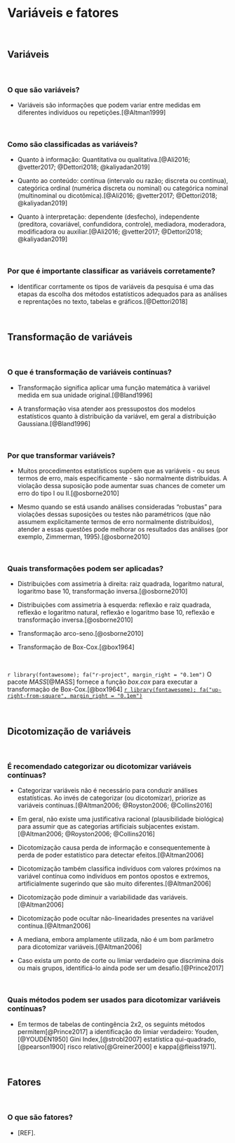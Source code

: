 # **Variáveis e fatores** {#variaveis-fatores}

<br>

## Variáveis {#variaveis}

<br>

### O que são variáveis?

-   Variáveis são informações que podem variar entre medidas em diferentes indivíduos ou repetições.[@Altman1999]

<br>

### Como são classificadas as variáveis?

-   Quanto à informação: Quantitativa ou qualitativa.[@Ali2016; @vetter2017; @Dettori2018; @kaliyadan2019]

-   Quanto ao conteúdo: contínua (intervalo ou razão; discreta ou contínua), categórica ordinal (numérica discreta ou nominal) ou categórica nominal (multinominal ou dicotômica).[@Ali2016; @vetter2017; @Dettori2018; @kaliyadan2019]

-   Quanto à interpretação: dependente (desfecho), independente (preditora, covariável, confundidora, controle), mediadora, moderadora, modificadora ou auxiliar.[@Ali2016; @vetter2017; @Dettori2018; @kaliyadan2019]

<br>

### Por que é importante classificar as variáveis corretamente?

-   Identificar corrtamente os tipos de variáveis da pesquisa é uma das etapas da escolha dos métodos estatísticos adequados para as análises e reprentações no texto, tabelas e gráficos.[@Dettori2018]

<br>

## Transformação de variáveis {#transformacao}

<br>

### O que é transformação de variáveis contínuas?

-   Transformação significa aplicar uma função matemática à variável medida em sua unidade original.[@Bland1996]

-   A transformação visa atender aos pressupostos dos modelos estatísticos quanto à distribuição da variável, em geral a distribuição Gaussiana.[@Bland1996]

<br>

### Por que transformar variáveis?

-   Muitos procedimentos estatísticos supõem que as variáveis - ou seus termos de erro, mais especificamente - são normalmente distribuídas. A violação dessa suposição pode aumentar suas chances de cometer um erro do tipo I ou II.[@osborne2010]

-   Mesmo quando se está usando análises consideradas "robustas" para violações dessas suposições ou testes não paramétricos (que não assumem explicitamente termos de erro normalmente distribuídos), atender a essas questões pode melhorar os resultados das análises (por exemplo, Zimmerman, 1995).[@osborne2010]

<br>

### Quais transformações podem ser aplicadas?

-   Distribuições com assimetria à direita: raiz quadrada, logaritmo natural, logaritmo base 10, transformação inversa.[@osborne2010]

-   Distribuições com assimetria à esquerda: reflexão e raiz quadrada, reflexão e logaritmo natural, reflexão e logaritmo base 10, reflexão e transformação inversa.[@osborne2010]

-   Transformação arco-seno.[@osborne2010]

-   Transformação de Box-Cox.[@box1964]

<br>

::: blue
`r library(fontawesome); fa("r-project", margin_right = "0.1em")` O pacote *MASS*[@MASS] fornece a função *box.cox* para executar a transformação de Box-Cox.[@box1964] [`r library(fontawesome); fa("up-right-from-square", margin_right = "0.1em")`](https://cran.r-project.org/web/packages/MASS/index.html)
:::

<br>

## Dicotomização de variáveis {#dicotomizacao}

<br>

### É recomendado categorizar ou dicotomizar variáveis contínuas?

-   Categorizar variáveis não é necessário para conduzir análises estatísticas. Ao invés de categorizar (ou dicotomizar), priorize as variáveis contínuas.[@Altman2006; @Royston2006; @Collins2016]

-   Em geral, não existe uma justificativa racional (plausibilidade biológica) para assumir que as categorias artificiais subjacentes existam.[@Altman2006; @Royston2006; @Collins2016]

-   Dicotomização causa perda de informação e consequentemente à perda de poder estatístico para detectar efeitos.[@Altman2006]

-   Dicotomização também classifica indivíduos com valores próximos na variável contínua como indivíduos em pontos opostos e extremos, artificialmente sugerindo que são muito diferentes.[@Altman2006]

-   Dicotomização pode diminuir a variabilidade das variáveis.[@Altman2006]

-   Dicotomização pode ocultar não-linearidades presentes na variável contínua.[@Altman2006]

-   A mediana, embora amplamente utilizada, não é um bom parâmetro para dicotomizar variáveis.[@Altman2006]

-   Caso exista um ponto de corte ou limiar verdadeiro que discrimina dois ou mais grupos, identificá-lo ainda pode ser um desafio.[@Prince2017]

<br>

### Quais métodos podem ser usados para dicotomizar variáveis contínuas?

-   Em termos de tabelas de contingência 2x2, os seguints métodos permitem[@Prince2017] a identificação do limiar verdadeiro: Youden,[@YOUDEN1950] Gini Index,[@strobl2007] estatística qui-quadrado,[@pearson1900] risco relativo[@Greiner2000] e kappa[@fleiss1971].

<br>

## Fatores {#fatores}

<br>

### O que são fatores?

-   [REF].

<br>
